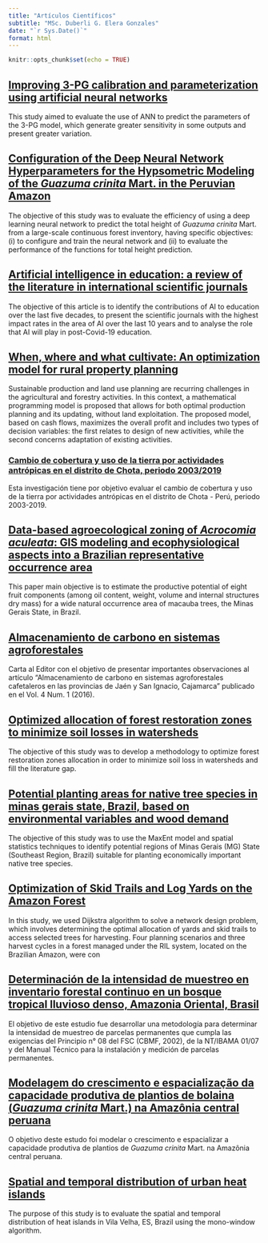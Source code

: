 ---
title: "Artículos Científicos"
subtitle: "MSc. Duberli G. Elera Gonzales"
date: "`r Sys.Date()`"
format: html
---

```{r setup, include=FALSE}
knitr::opts_chunk$set(echo = TRUE)
```

## [**Improving 3-PG calibration and parameterization using artificial neural networks**](https://doi.org/10.1016/j.ecolmodel.2023.110301)

This study aimed to evaluate the use of ANN to predict the parameters of the 3-PG model, which generate greater sensitivity in some outputs and present greater variation.

## [**Configuration of the Deep Neural Network Hyperparameters for the Hypsometric Modeling of the *Guazuma crinita* Mart. in the Peruvian Amazon**](https://doi.org/10.3390/f13050697)

The objective of this study was to evaluate the efficiency of using a deep learning neural network to predict the total height of *Guazuma crinita* Mart. from a large-scale continuous forest inventory, having specific objectives: (i) to configure and train the neural network and (ii) to evaluate the performance of the functions for total height prediction.

## [**Artificial intelligence in education: a review of the literature in international scientific journals**](https://doi.org/10.17162/au.v12i1.974)

The objective of this article is to identify the contributions of AI to education over the last five decades, to present the scientific journals with the highest impact rates in the area of AI over the last 10 years and to analyse the role that AI will play in post-Covid-19 education.

## [**When, where and what cultivate: An optimization model for rural property planning**](https://doi.org/10.1016/j.jclepro.2020.125741)

Sustainable production and land use planning are recurring challenges in the agricultural and forestry activities. In this context, a mathematical programming model is proposed that allows for both optimal production planning and its updating, without land exploitation. The proposed model, based on cash flows, maximizes the overall profit and includes two types of decision variables: the first relates to design of new activities, while the second concerns adaptation of existing activities.

### [**Cambio de cobertura y uso de la tierra por actividades antrópicas en el distrito de Chota, periodo 2003/2019**](https://doi.org/10.37518/2663-6360X2021v4n2p14)

Esta investigación tiene por objetivo evaluar el cambio de cobertura y uso de la tierra por actividades antrópicas en el distrito de Chota - Perú, periodo 2003-2019.

## [**Data-based agroecological zoning of *Acrocomia aculeata*: GIS modeling and ecophysiological aspects into a Brazilian representative occurrence area**](https://doi.org/10.1016/j.indcrop.2020.112749)

This paper main objective is to estimate the productive potential of eight fruit components (among oil content, weight, volume and internal structures dry mass) for a wide natural occurrence area of macauba trees, the Minas Gerais State, in Brazil.

## [**Almacenamiento de carbono en sistemas agroforestales**](https://doi.org/10.37787/pakamuros-unj.v8i4.144)

Carta al Editor con el objetivo de presentar importantes observaciones al artículo "Almacenamiento de carbono en sistemas agroforestales cafetaleros en las provincias de Jaén y San Ignacio, Cajamarca" publicado en el Vol. 4 Num. 1 (2016).

## [**Optimized allocation of forest restoration zones to minimize soil losses in watersheds**](https://doi.org/10.1016/j.jenvman.2020.110923)

The objective of this study was to develop a methodology to optimize forest restoration zones allocation in order to minimize soil loss in watersheds and fill the literature gap.

## [**Potential planting areas for native tree species in minas gerais state, Brazil, based on environmental variables and wood demand**](https://doi.org/10.1016/j.ecolmodel.2020.109211)

The objective of this study was to use the MaxEnt model and spatial statistics techniques to identify potential regions of Minas Gerais (MG) State (Southeast Region, Brazil) suitable for planting economically important native tree species.

## [**Optimization of Skid Trails and Log Yards on the Amazon Forest**](https://doi.org/10.3390/f10030252)

In this study, we used Dijkstra algorithm to solve a network design problem, which involves determining the optimal allocation of yards and skid trails to access selected trees for harvesting. Four planning scenarios and three harvest cycles in a forest managed under the RIL system, located on the Brazilian Amazon, were con

## [**Determinación de la intensidad de muestreo en inventario forestal continuo en un bosque tropical lluvioso denso, Amazonia Oriental, Brasil**](https://www.scielo.sa.cr/scielo.php?pid=S2215-25042018000200047&script=sci_arttext&tlng=en)

El objetivo de este estudio fue desarrollar una metodología para determinar la intensidad de muestreo de parcelas permanentes que cumpla las exigencias del Principio n° 08 del FSC (CBMF, 2002), de la NT/IBAMA 01/07 y del Manual Técnico para la instalación y medición de parcelas permanentes.

## [**Modelagem do crescimento e espacialização da capacidade produtiva de plantios de bolaina (*Guazuma crinita* Mart.) na Amazônia central peruana**](https://locus.ufv.br//handle/123456789/22110)

O objetivo deste estudo foi modelar o crescimento e espacializar a capacidade produtiva de plantios de *Guazuma crinita* Mart. na Amazônia central peruana.

## [**Spatial and temporal distribution of urban heat islands**](https://doi.org/10.1016/j.scitotenv.2017.05.275)

The purpose of this study is to evaluate the spatial and temporal distribution of heat islands in Vila Velha, ES, Brazil using the mono-window algorithm.
